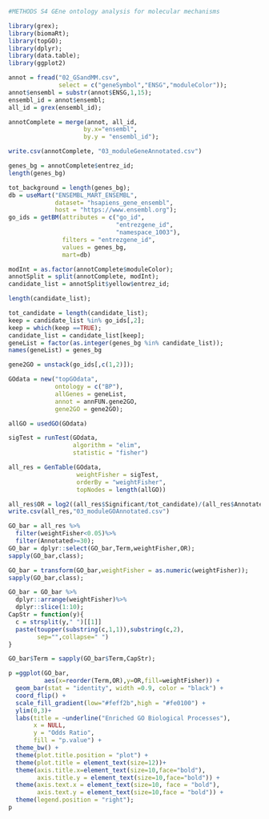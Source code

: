 ```r
#METHODS S4 GEne ontology analysis for molecular mechanisms
```

```r

library(grex);
library(biomaRt);
library(topGO);
library(dplyr);
library(data.table);
library(ggplot2)

```

```r
annot = fread("02_GSandMM.csv",
              select = c("geneSymbol","ENSG","moduleColor"));
annot$ensembl = substr(annot$ENSG,1,15);
ensembl_id = annot$ensembl;
all_id = grex(ensembl_id);

annotComplete = merge(annot, all_id,
                     by.x="ensembl",
                     by.y = "ensembl_id");

write.csv(annotComplete, "03_moduleGeneAnnotated.csv")
```

```r
genes_bg = annotComplete$entrez_id;
length(genes_bg)
```

```r
tot_background = length(genes_bg);
db = useMart("ENSEMBL_MART_ENSEMBL",
             dataset= "hsapiens_gene_ensembl",
             host = "https://www.ensembl.org");
go_ids = getBM(attributes = c("go_id",
                              "entrezgene_id",
                              "namespace_1003"),
               filters = "entrezgene_id",
               values = genes_bg,
               mart=db)
```


```r
modInt = as.factor(annotComplete$moduleColor);
annotSplit = split(annotComplete, modInt);
candidate_list = annotSplit$yellow$entrez_id;

length(candidate_list);

```

```r
tot_candidate = length(candidate_list);
keep = candidate_list %in% go_ids[,2];
keep = which(keep ==TRUE);
candidate_list = candidate_list[keep];
geneList = factor(as.integer(genes_bg %in% candidate_list));
names(geneList) = genes_bg
```

```r
gene2GO = unstack(go_ids[,c(1,2)]);

GOdata = new("topGOdata",
             ontology = c("BP"),
             allGenes = geneList,
             annot = annFUN.gene2GO,
             gene2GO = gene2GO);

allGO = usedGO(GOdata)
```

```r
sigTest = runTest(GOdata,
                  algorithm = "elim",
                  statistic = "fisher")
```

```r
all_res = GenTable(GOdata,
                   weightFisher = sigTest,
                   orderBy = "weightFisher",
                   topNodes = length(allGO))
```

```r
all_res$OR = log2((all_res$Significant/tot_candidate)/(all_res$Annotated/tot_background));
write.csv(all_res,"03_moduleGOAnnotated.csv")
```

```r
GO_bar = all_res %>%
  filter(weightFisher<0.05)%>%
  filter(Annotated>=30);
GO_bar = dplyr::select(GO_bar,Term,weightFisher,OR);
sapply(GO_bar,class);

```

```r
GO_bar = transform(GO_bar,weightFisher = as.numeric(weightFisher));
sapply(GO_bar,class);
```

```r
GO_bar = GO_bar %>%
  dplyr::arrange(weightFisher)%>%
  dplyr::slice(1:10);
CapStr = function(y){
  c = strsplit(y," ")[[1]]
  paste(toupper(substring(c,1,1)),substring(c,2),
        sep="",collapse=" ")
}

GO_bar$Term = sapply(GO_bar$Term,CapStr);

p =ggplot(GO_bar,
          aes(x=reorder(Term,OR),y=OR,fill=weightFisher)) +
  geom_bar(stat = "identity", width =0.9, color = "black") +
  coord_flip() +
  scale_fill_gradient(low="#feff2b",high = "#fe0100") +
  ylim(0,3)+
  labs(title = ~underline("Enriched GO Biological Processes"),
       x = NULL,
       y = "Odds Ratio",
       fill = "p.value") +
  theme_bw() +
  theme(plot.title.position = "plot") +
  theme(plot.title = element_text(size=12))+
  theme(axis.title.x=element_text(size=10,face="bold"),
        axis.title.y = element_text(size=10,face="bold")) +
  theme(axis.text.x = element_text(size=10, face = "bold"),
        axis.text.y = element_text(size=10,face = "bold")) +
  theme(legend.position = "right");
p
```

















